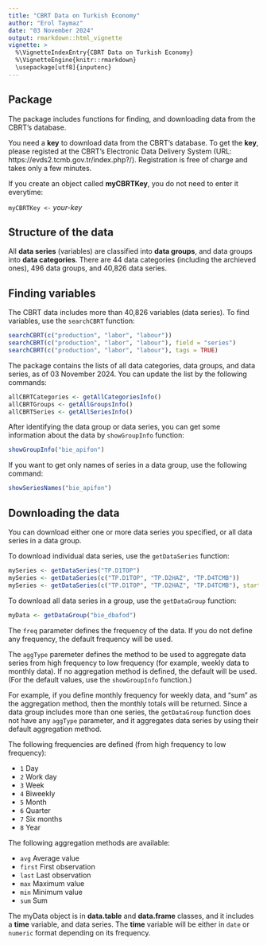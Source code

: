 ```yaml
---
title: "CBRT Data on Turkish Economy"
author: "Erol Taymaz"
date: "03 November 2024"
output: rmarkdown::html_vignette
vignette: >
  %\VignetteIndexEntry{CBRT Data on Turkish Economy}
  %\VignetteEngine{knitr::rmarkdown}
  \usepackage[utf8]{inputenc}
---
```



## Package

The package includes functions for finding, and downloading data
from the CBRT's database.

You need a __key__ to download data from the CBRT's database. To get the __key__, please registed at the CBRT's Electronic Data Delivery System (URL: https://evds2.tcmb.gov.tr/index.php?/). Registration is free of charge and takes only a few minutes.

If you create an object called __myCBRTKey__, you do not need to enter it everytime:

`myCBRTKey <-` _your-key_


## Structure of the data

All __data series__ (variables) are classified into __data groups__, and data groups into __data categories__. There are 44 
data categories (including the archieved ones), 496 data groups, 
and 40,826 data series.


## Finding variables

The CBRT data includes more than 40,826 variables (data series).
To find variables, use the `searchCBRT` function:

```r
searchCBRT(c("production", "labor", "labour"))
searchCBRT(c("production", "labor", "labour"), field = "series")
searchCBRT(c("production", "labor", "labour"), tags = TRUE)
```

The package contains the lists of all data categories, data groups, and
data series, as of 03 November 2024. You can update the list
by the following commands:

```r
allCBRTCategories <- getAllCategoriesInfo()
allCBRTGroups <- getAllGroupsInfo()
allCBRTSeries <- getAllSeriesInfo()
```

After identifying the data group or data series, you can get 
some information about the data by `showGroupInfo` function:

```r
showGroupInfo("bie_apifon")
```

If you want to get only names of series in a data group, use the following command:

```r
showSeriesNames("bie_apifon")
```

## Downloading the data

You can download either one or more data series you specified, 
or all data series in a data group. 

To download individual data series, use the `getDataSeries` function:

```r
mySeries <- getDataSeries("TP.D1TOP")
mySeries <- getDataSeries(c("TP.D1TOP", "TP.D2HAZ", "TP.D4TCMB"))
mySeries <- getDataSeries(c("TP.D1TOP", "TP.D2HAZ", "TP.D4TCMB"), startDate="01-01-2010")
```

To download all data series in a group, use the `getDataGroup` function:

```r
myData <- getDataGroup("bie_dbafod")
```
The `freq` parameter defines the frequency of the data. If you do not define any frequency, the default frequency will be used.

The `aggType` paremeter defines the method to be used to aggregate data series from high frequency to low frequency (for example, weekly data to monthly data). If no aggregation method is defined, the default will be used. (For the default values, use the `showGroupInfo` function.) 

For example, if you define monthly frequency for weekly data, and "sum" as the aggregation method, then the monthly totals will be returned. Since a data group includes more than one series, the `getDataGroup` function does not have any `aggType` parameter, and it aggregates data series by using their default aggregation method.

The following frequencies are defined (from high frequency to low frequency):

* `1` Day
* `2` Work day
* `3` Week
* `4` Biweekly
* `5` Month
* `6` Quarter
* `7` Six months
* `8` Year

The following aggregation methods are available:

* `avg` Average value
* `first` First observation
* `last` Last observation
* `max` Maximum value
* `min` Minimum value
* `sum` Sum

The myData object is in __data.table__ and __data.frame__ classes, and it includes a __time__ variable, and data series. The __time__ variable will be either in `date` or `numeric` format depending on its frequency.

